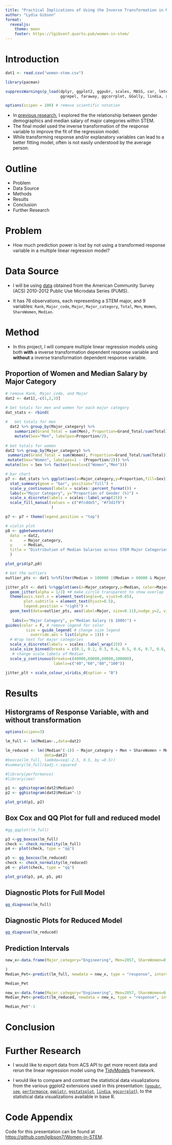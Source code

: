 ```yaml
---
title: "Practical Implications of Using the Inverse Transformation in MLR"
author: "Lydia Gibson"
format: 
  revealjs:
    theme: moon
    footer: https://lgibson7.quarto.pub/women-in-stem/
---
```


# Introduction

```r
dat1 <- read.csv("women-stem.csv")

library(pacman)

suppressWarnings(p_load(dplyr, ggplot2, ggpubr, scales, MASS, car, lmtest, 
                        ggrepel, faraway, ggcorrplot, GGally, lindia, see, performance, qqplotr, ggstatsplot, rstantools, PMCMRplus, cowplot))

options(scipen = 100) # remove scientific notation
```

- In [previous research](https://github.com/lgibson7/Gender-Wage-Inequality-in-STEM), I explored the the relationship between gender demographics and median salary of major categories within STEM. 
- The final model used the inverse transformation of the response variable to improve the fit of the regression model.
- While transforming response and/or explanatory variables can lead to a better fitting model, often is not easily understood by the average person. 

# Outline

- Problem
- Data Source
- Methods
- Results
- Conclusion
- Further Research

# Problem

- How much prediction power is lost by not using a transformed response variable in a multiple linear regression model?

# Data Source

- I will be using [data](https://github.com/fivethirtyeight/data/blob/master/college-majors/women-stem.csv) obtained from the American Community Survey (ACS) 2010-2012 Public Use Microdata Series (PUMS). 

- It has 76 observations, each representing a STEM major, and 9 variables: `Rank`, `Major_code`, `Major`, `Major_category`, `Total`, `Men`, `Women`, `ShareWomen`, `Median`. 

# Method

- In this project, I will compare multiple linear regression models using both **with** a inverse transformation dependent response variable and **without** a inverse transformation dependent response variable.

## Proportion of Women and Median Salary by Major Category

```r

# remove Rank, Major_code, and Major
dat2 <- dat1[,-c(1,2,3)] 

# Get totals for men and women for each major category
dat_stats <- rbind(
  
#   Get totals for men
  dat2 %>% group_by(Major_category) %>%
    summarize(Grand_Total = sum(Men), Proportion=Grand_Total/sum(Total)) %>%
    mutate(Sex="Men", labelpos=Proportion/2),
  
# Get totals for women
dat2 %>% group_by(Major_category) %>%
 summarize(Grand_Total = sum(Women), Proportion=Grand_Total/sum(Total)) %>%
 mutate(Sex="Women", labelpos=1 - (Proportion/2))) %>% 
mutate(Sex = Sex %>% factor(levels=c("Women","Men")))

# bar chart
p7 <- dat_stats %>% ggplot(aes(x=Major_category,y=Proportion,fill=Sex)) +
  stat_summary(geom = "bar", position="fill") +
  scale_y_continuous(labels = scales::percent_format()) + 
  labs(x="Major Category", y="Proportion of Gender (%)") +
  scale_x_discrete(labels = scales::label_wrap(15)) +
  scale_fill_manual(values = c("#fcdde5", "#73d1f9") 
                    )

p7 <- p7 + theme(legend.position = "top")

# violin plot
p8 <- ggbetweenstats(
  data  = dat2,
  x     = Major_category,
  y     = Median,
  title = "Distribution of Median Salaries across STEM Major Categories"
  )

plot_grid(p7,p8)
```





```r

# Get the outliers
outlier_pts <- dat1 %>%filter(Median > 100000 |(Median > 60000 & Major_category == "Physical Sciences"))

jitter_plt <- dat1 %>%ggplot(aes(x=Major_category,y=Median, color=Major_category, size=ShareWomen)) +
  geom_jitter(alpha = 1/2) +# make circle transparent to show overlap
  theme(axis.text.x = element_text(angle=0, vjust=0.65),
        plot.subtitle = element_text(hjust=0.5),
        legend.position = "right") +
  geom_text(data=outlier_pts, aes(label=Major, size=0.11),nudge_y=2, vjust=-1.6, hjust=0.7, color = "black") + # label outliers
  
   labs(x="Major Category", y="Median Salary ($ 1000)") +
guides(color = F, # remove legend for color
         size = guide_legend( # change size legend
           override.aes = list(alpha = 1))) +
  # Wrap text for major categories
  scale_x_discrete(labels = scales::label_wrap(15)) +
  scale_size_binned(breaks = c(0.1, 0.2, 0.3, 0.4, 0.5, 0.6, 0.7, 0.8, 0.9, 1.0)) +
   # change scale labels of Median
  scale_y_continuous(breaks=c(40000,60000,80000,100000),
                     labels=c("40","60","80","100")) 

jitter_plt + scale_colour_viridis_d(option = "B")

```




# Results

## Historgrams of Response Variable, with and without transformation

```r
options(scipen=3)

lm_full <- lm(Median~.,data=dat2)

lm_reduced <- lm((Median^(-1)) ~ Major_category + Men + ShareWomen + Men*ShareWomen,
                 data=dat2)
#boxcox(lm_full, lambda=seq(-2.5, 0.5, by =0.5))
#summary(lm_full)$adj.r.squared

#library(performance)
#library(see)

p1 <- gghistogram(dat2$Median)
p2 <- gghistogram(dat2$Median^-1)

plot_grid(p1, p2)
```

## Box Cox and QQ Plot for full and reduced model

```r

#gg_qqplot(lm_full)

p3 <-gg_boxcox(lm_full)
check <- check_normality(lm_full)
p4 <- plot(check, type = "qq")

p5 <- gg_boxcox(lm_reduced)
check <- check_normality(lm_reduced)
p6 <- plot(check, type = "qq")

plot_grid(p3, p4, p5, p6)
```

## Diagnostic Plots for Full Model

```r
gg_diagnose(lm_full)

```

## Diagnostic Plots for Reduced Model

```r
gg_diagnose(lm_reduced)
```

## Prediction Intervals

```r
new_x<-data.frame(Major_category="Engineering", Men=2057, ShareWomen=0.12056434, Total=2339, Women=282

)
Median_Pet<-predict(lm_full, newdata = new_x, type = "response", interval = "prediction")

Median_Pet
```

```r
new_x<-data.frame(Major_category="Engineering", Men=2057, ShareWomen=0.12056434)
Median_Pet<-predict(lm_reduced, newdata = new_x, type = "response", interval = "prediction")

Median_Pet^-1
```

# Conclusion


# Further Research

-   I would like to export data from ACS API to get more recent data and rerun the linear regression model using the [TidyModels](https://github.com/tidymodels) framework.

-   I would like to compare and contrast the statistical data visualizations from the various ggplot2 extensions used in this presentation: ([`ggpubr`](https://github.com/kassambara/ggpubr), [`see`](https://github.com/easystats/see), [`performance`](https://github.com/easystats/performance), [`qqplotr`](https://github.com/aloy/qqplotr), [`ggstatsplot`](https://github.com/IndrajeetPatil/ggstatsplot), [`lindia`](https://github.com/yeukyul/lindia), [`ggcorrplot`](https://github.com/kassambara/ggcorrplot)), to the statistical data visualizations available in base R.

# Code Appendix

Code for this presentation can be found at <https://github.com/lgibson7/Women-in-STEM>.

